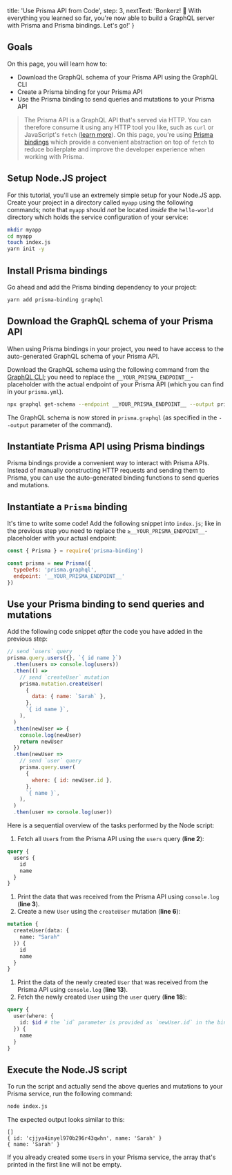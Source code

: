 
  title: 'Use Prisma API from Code',
  step: 3,
  nextText: 'Bonkerz! 💯 With everything you learned so far, you\'re now able to build a GraphQL server with Prisma and Prisma bindings. Let\'s go!'
}

## Goals

On this page, you will learn how to:

- Download the GraphQL schema of your Prisma API using the GraphQL CLI
- Create a Prisma binding for your Prisma API
- Use the Prisma binding to send queries and mutations to your Prisma API

> The Prisma API is a GraphQL API that's served via HTTP. You can therefore consume it using any HTTP tool you like, such as `curl` or JavaScript's `fetch` ([learn more](nms2)). On this page, you're using [Prisma bindings](wer1) which provide a convenient abstraction on top of `fetch` to reduce boilerplate and improve the developer experience when working with Prisma. 

## Setup Node.JS project

For this tutorial, you'll use an extremely simple setup for your Node.JS app. Create your project in a directory called `myapp` using the following commands; note that `myapp` should _not_ be located _inside_ the `hello-world` directory which holds the service configuration of your service:

```bash copy
mkdir myapp
cd myapp
touch index.js
yarn init -y
```

## Install Prisma bindings

Go ahead and add the Prisma binding dependency to your project:

```bash copy
yarn add prisma-binding graphql
```

## Download the GraphQL schema of your Prisma API

When using Prisma bindings in your project, you need to have access to the auto-generated GraphQL schema of your Prisma API. 

Download the GraphQL schema using the following command from the [GraphQL CLI](https://github.com/graphql-cli/graphql-cli); you need to replace the `__YOUR_PRISMA_ENDPOINT__`-placeholder with the actual endpoint of your Prisma API (which you can find in your `prisma.yml`).

```bash copy
npx graphql get-schema --endpoint __YOUR_PRISMA_ENDPOINT__ --output prisma.graphql --no-all
```

The GraphQL schema is now stored in `prisma.graphql` (as specified in the `--output` parameter of the command).

## Instantiate Prisma API using Prisma bindings

Prisma bindings provide a convenient way to interact with Prisma APIs. Instead of manually constructing HTTP requests and sending them to Prisma, you can use the auto-generated binding functions to send queries and mutations.

## Instantiate a `Prisma` binding

It's time to write some code! Add the following snippet into `index.js`; like in the previous step you need to replace the `≥__YOUR_PRISMA_ENDPOINT__`-placeholder with your actual endpoint:

```js copy
const { Prisma } = require('prisma-binding')

const prisma = new Prisma({
  typeDefs: 'prisma.graphql',
  endpoint: '__YOUR_PRISMA_ENDPOINT__'
})
```

## Use your Prisma binding to send queries and mutations

Add the following code snippet _after_ the code you have added in the previous step:

```js lineNumbers,copy
// send `users` query
prisma.query.users({}, `{ id name }`)
  .then(users => console.log(users))
  .then(() =>
    // send `createUser` mutation
    prisma.mutation.createUser(
      {
        data: { name: `Sarah` },
      },
      `{ id name }`,
    ),
  )
  .then(newUser => {
    console.log(newUser)
    return newUser
  })
  .then(newUser =>
    // send `user` query
    prisma.query.user(
      {
        where: { id: newUser.id },
      },
      `{ name }`,
    ),
  )
  .then(user => console.log(user))
```

<Collapse title="What does the code do?">

Here is a sequential overview of the tasks performed by the Node script:

1. Fetch all `User`s from the Prisma API using the `users` query (**line 2**):
  ```graphql
  query {
    users {
      id
      name
    }
  }
  ```
1. Print the data that was received from the Prisma API using `console.log` (**line 3**). 
1. Create a new `User` using the `createUser` mutation (**line 6**):
  ```graphql
  mutation {
    createUser(data: {
      name: "Sarah"
    }) {
      id
      name
    }
  }
  ```
1. Print the data of the newly created `User` that was received from the Prisma API using `console.log` (**line 13**).
1. Fetch the newly created `User` using the `user` query (**line 18**):
  ```graphql
  query {
    user(where: {
      id: $id # the `id` parameter is provided as `newUser.id` in the binding function
    }) {
      name
    }
  }
  ```

</Collapse>

## Execute the Node.JS script

To run the script and actually send the above queries and mutations to your Prisma service, run the following command:

```bash copy
node index.js
```

The expected output looks similar to this:

```
[]
{ id: 'cjjya4inyel970b296r43qwhn', name: 'Sarah' }
{ name: 'Sarah' }
```

If you already created some `User`s in your Prisma service, the array that's printed in the first line will not be empty.